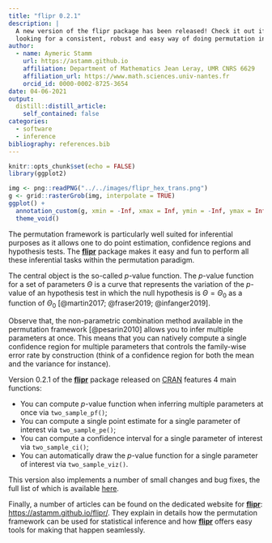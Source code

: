 ```yaml
---
title: "flipr 0.2.1"
description: |
  A new version of the flipr package has been released! Check it out if you are 
  looking for a consistent, robust and easy way of doing permutation inference.
author:
  - name: Aymeric Stamm
    url: https://astamm.github.io
    affiliation: Department of Mathematics Jean Leray, UMR CNRS 6629
    affiliation_url: https://www.math.sciences.univ-nantes.fr
    orcid_id: 0000-0002-8725-3654
date: 04-06-2021
output:
  distill::distill_article:
    self_contained: false
categories:
  - software
  - inference
bibliography: references.bib
---
```


```r
knitr::opts_chunk$set(echo = FALSE)
library(ggplot2)
```

```r
img <- png::readPNG("../../images/flipr_hex_trans.png")
g <- grid::rasterGrob(img, interpolate = TRUE)
ggplot() +
  annotation_custom(g, xmin = -Inf, xmax = Inf, ymin = -Inf, ymax = Inf) + 
  theme_void()
```

The permutation framework is particularly well suited for inferential purposes
as it allows one to do point estimation, confidence regions and hypothesis
tests. The [**flipr**](https://astamm.github.io/flipr/) package makes it easy
and fun to perform all these inferential tasks within the permutation paradigm.

The central object is the so-called $p$-value function. The $p$-value function
for a set of parameters $\Theta$ is a curve that represents the variation of the
$p$-value of an hypothesis test in which the null hypothesis is $\Theta =
\Theta_0$ as a function of $\Theta_0$ [@martin2017; @fraser2019; @infanger2019].

Observe that, the non-parametric combination method available in the permutation
framework [@pesarin2010] allows you to infer multiple parameters at once. This
means that you can natively compute a single confidence region for multiple
parameters that controls the family-wise error rate by construction (think of a
confidence region for both the mean and the variance for instance).

Version 0.2.1 of the [**flipr**](https://astamm.github.io/flipr/) package
released on [CRAN](https://cran.r-project.org/web/packages/flipr/index.html)
features $4$ main functions:

-   You can compute $p$-value function when inferring multiple parameters at
once via `two_sample_pf()`;
-   You can compute a single point estimate for a single parameter of interest
via `two_sample_pe()`;
-   You can compute a confidence interval for a single parameter of interest via
`two_sample_ci()`;
-   You can automatically draw the $p$-value function for a single parameter of
interest via `two_sample_viz()`.

This version also implements a number of small changes and bug fixes, the full
list of which is available
[here](https://astamm.github.io/flipr/news/index.html).

Finally, a number of articles can be found on the dedicated website for
[**flipr**](https://astamm.github.io/flipr/): <https://astamm.github.io/flipr/>.
They explain in details how the permutation framework can be used for
statistical inference and how [**flipr**](https://astamm.github.io/flipr/)
offers easy tools for making that happen seamlessly.
